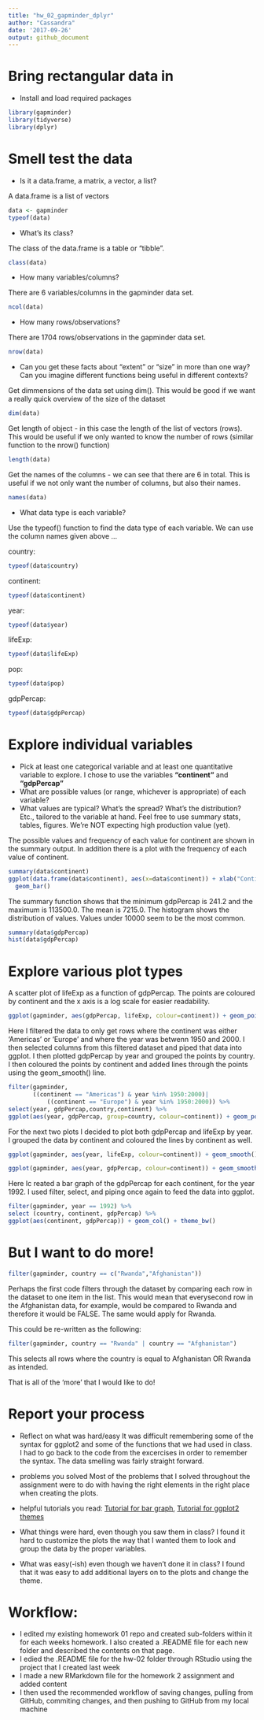 ```yaml
---
title: "hw_02_gapminder_dplyr"
author: "Cassandra"
date: '2017-09-26'
output: github_document
---
```


# Bring rectangular data in
* Install and load required packages
```r
library(gapminder)
library(tidyverse)
library(dplyr)
```


# Smell test the data
* Is it a data.frame, a matrix, a vector, a list?

A data.frame is a list of vectors
```r
data <- gapminder
typeof(data)
```
* What’s its class?

The class of the data.frame is a table or "tibble".
```r
class(data)
```
* How many variables/columns?

There are 6 variables/columns in the gapminder data set.
```r
ncol(data)
```

* How many rows/observations?

There are 1704 rows/observations in the gapminder data set.

```r
nrow(data)
```
* Can you get these facts about “extent” or “size” in more than one way? Can you imagine different functions being useful in different contexts?

Get dimmensions of the data set using dim(). This would be good if we want a really quick overview of the size of the dataset
```r
dim(data)
```

Get length of object - in this case the length of the list of vectors (rows). This would be useful if we only wanted to know the number of rows (similar function to the nrow() function)
```r

length(data)
```
Get the names of the columns - we can see that there are 6 in total. This is useful if we not only want the number of columns, but also their names.
```r
names(data)
```
* What data type is each variable?

Use the typeof() function to find the data type of each variable. We can use the column names given above ...

country:
```r
typeof(data$country)
```
continent:
```r
typeof(data$continent)
```
year:
```r
typeof(data$year)
```
lifeExp:
```r
typeof(data$lifeExp)
```
pop:
```r
typeof(data$pop)
```
gdpPercap:
```r
typeof(data$gdpPercap)
```

# Explore individual variables
* Pick at least one categorical variable and at least one quantitative variable to explore.
I chose to use the variables **"continent"** and **"gdpPercap"**
* What are possible values (or range, whichever is appropriate) of each variable?
* What values are typical? What’s the spread? What’s the distribution? Etc., tailored to the variable at hand. Feel free to use summary stats, tables, figures. We’re NOT expecting high production value (yet).

The possible values and frequency of each value for continent are shown in the summary output. In addition there is a plot with the frequency of each value of continent.

```r
summary(data$continent)
ggplot(data.frame(data$continent), aes(x=data$continent)) + xlab("Continent") + ylab("Frequency") +
  geom_bar()
```

The summary function shows that the minimum gdpPercap is 241.2 and the maximum is 113500.0. The mean is 7215.0. The histogram shows the distribution of values. Values under 10000 seem to be the most common.
```r
summary(data$gdpPercap)
hist(data$gdpPercap)

```

# Explore various plot types

A scatter plot of lifeExp as a function of gdpPercap. The points are coloured by continent and the x axis is a log scale for easier readability.

```r
ggplot(gapminder, aes(gdpPercap, lifeExp, colour=continent)) + geom_point() + scale_x_log10()
```

Here I filtered the data to only get rows where the continent was either 'Americas' or 'Europe' and where the year was betwenn 1950 and 2000. I then selected columns from this filtered dataset and piped that data into ggplot.  I then plotted gdpPercap by year and grouped the points by country. I then coloured the points by continent and added lines through the points using the geom_smooth() line.


```r
filter(gapminder,
       ((continent == "Americas") & year %in% 1950:2000)|
           ((continent == "Europe") & year %in% 1950:2000)) %>%
select(year, gdpPercap,country,continent) %>%
ggplot(aes(year, gdpPercap, group=country, colour=continent)) + geom_point() + geom_smooth(se=FALSE, method="loess", span=5)
```

For the next two plots I decided to plot both gdpPercap and lifeExp by year. I grouped the data by continent and coloured the lines by continent as well.
```r
ggplot(gapminder, aes(year, lifeExp, colour=continent)) + geom_smooth() +theme_minimal()
```

```r
ggplot(gapminder, aes(year, gdpPercap, colour=continent)) + geom_smooth() 
```

Here Ic reated a bar graph of the gdpPercap for each continent, for the year 1992. I used filter, select, and piping once again to feed the data into ggplot.

```r
filter(gapminder, year == 1992) %>%
select (country, continent, gdpPercap) %>%
ggplot(aes(continent, gdpPercap)) + geom_col() + theme_bw()
```


# But I want to do more!

```r
filter(gapminder, country == c("Rwanda","Afghanistan"))
```

Perhaps the first code filters through the dataset by comparing each row in the dataset to one item in the list. This would mean that everysecond row in the Afghanistan data, for example, would be compared to Rwanda and therefore it would be FALSE. The same would apply for Rwanda.

This could be re-written as the following:
```r
filter(gapminder, country == "Rwanda" | country == "Afghanistan")
```
This selects all rows where the country is equal to Afghanistan OR Rwanda as intended.

That is all of the 'more' that I would like to do!

# Report your process

* Reflect on what was hard/easy
It was difficult remembering some of the syntax for ggplot2 and some of the functions that we had used in class. I had to go back to the code from the excercises in order to remember the syntax. The data smelling was fairly straight forward.
* problems you solved
Most of the problems that I solved throughout the assignment were to do with having the right elements in the right place when creating the plots. 
* helpful tutorials you read:
[Tutorial for bar graph](http://ggplot2.tidyverse.org/reference/geom_bar.html),
[Tutorial for ggplot2 themes](https://stackoverflow.com/questions/10861773/remove-grid-background-color-and-top-and-right-borders-from-ggplot2)

* What things were hard, even though you saw them in class?
I found it hard to customize the plots the way that I wanted them to look and group the data by the proper variables.
* What was easy(-ish) even though we haven’t done it in class?
I found that it was easy to add additional layers on to the plots and change the theme.

# Workflow:

* I edited my existing homework 01 repo and created sub-folders within it for each weeks homework. I also created a .README file for each new folder and described the contents on that page.
* I edied the .README file for the hw-02 folder through RStudio using the project that I created last week
* I made a new RMarkdown file for the homework 2 assignment and added content
* I then used the recommended workflow of saving changes, pulling from GitHub, commiting changes, and then pushing to GitHub from my local machine


